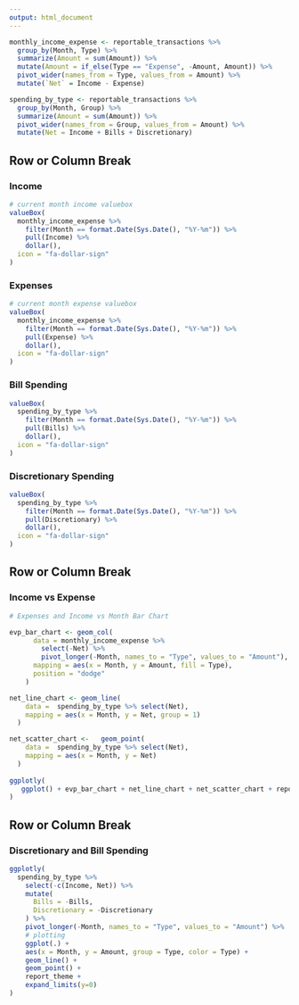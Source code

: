 ```yaml
---
output: html_document
---
```


```r
monthly_income_expense <- reportable_transactions %>%
  group_by(Month, Type) %>%
  summarize(Amount = sum(Amount)) %>%
  mutate(Amount = if_else(Type == "Expense", -Amount, Amount)) %>%
  pivot_wider(names_from = Type, values_from = Amount) %>%
  mutate(`Net` = Income - Expense)

spending_by_type <- reportable_transactions %>%
  group_by(Month, Group) %>%
  summarize(Amount = sum(Amount)) %>%
  pivot_wider(names_from = Group, values_from = Amount) %>%
  mutate(Net = Income + Bills + Discretionary)
```

## Row or Column Break

### Income
```r
# current month income valuebox
valueBox(
  monthly_income_expense %>%
    filter(Month == format.Date(Sys.Date(), "%Y-%m")) %>%
    pull(Income) %>%
    dollar(),
  icon = "fa-dollar-sign"
)
```

### Expenses
```r
# current month expense valuebox
valueBox(
  monthly_income_expense %>%
    filter(Month == format.Date(Sys.Date(), "%Y-%m")) %>%
    pull(Expense) %>%
    dollar(),
  icon = "fa-dollar-sign"
)
```

### Bill Spending
```r
valueBox(
  spending_by_type %>%
    filter(Month == format.Date(Sys.Date(), "%Y-%m")) %>%
    pull(Bills) %>%
    dollar(),
  icon = "fa-dollar-sign"
)
```


### Discretionary Spending
```r
valueBox(
  spending_by_type %>%
    filter(Month == format.Date(Sys.Date(), "%Y-%m")) %>%
    pull(Discretionary) %>%
    dollar(),
  icon = "fa-dollar-sign"
)
```

## Row or Column Break

### Income vs Expense
```r
# Expenses and Income vs Month Bar Chart

evp_bar_chart <- geom_col(
      data = monthly_income_expense %>%
        select(-Net) %>%
        pivot_longer(-Month, names_to = "Type", values_to = "Amount"),
      mapping = aes(x = Month, y = Amount, fill = Type),
      position = "dodge"
    )

net_line_chart <- geom_line(
    data =  spending_by_type %>% select(Net),
    mapping = aes(x = Month, y = Net, group = 1)
  ) 

net_scatter_chart <-   geom_point(
    data =  spending_by_type %>% select(Net),
    mapping = aes(x = Month, y = Net)
  ) 
  
ggplotly(
   ggplot() + evp_bar_chart + net_line_chart + net_scatter_chart + report_theme
)
```

## Row or Column Break

### Discretionary and Bill Spending

```r
ggplotly(
  spending_by_type %>%
    select(-c(Income, Net)) %>%
    mutate(
      Bills = -Bills,
      Discretionary = -Discretionary
    ) %>%
    pivot_longer(-Month, names_to = "Type", values_to = "Amount") %>%
    # plotting
    ggplot(.) + 
    aes(x = Month, y = Amount, group = Type, color = Type) +
    geom_line() +
    geom_point() +
    report_theme + 
    expand_limits(y=0)
)
```